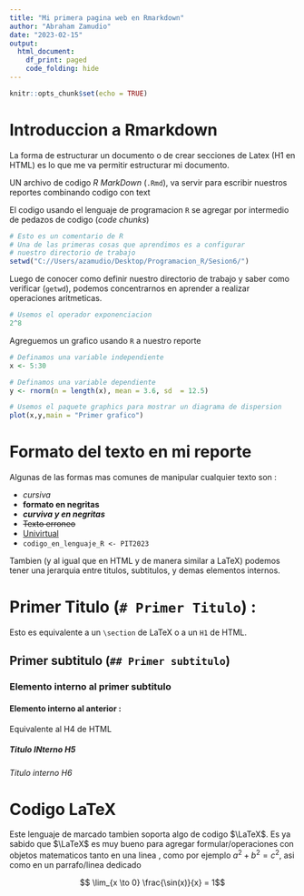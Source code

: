 ```yaml
---
title: "Mi primera pagina web en Rmarkdown"
author: "Abraham Zamudio"
date: "2023-02-15"
output: 
  html_document:
    df_print: paged
    code_folding: hide
---
```


```r
knitr::opts_chunk$set(echo = TRUE)
```

# Introduccion a Rmarkdown
La forma de estructurar un documento o de crear secciones de Latex (H1 en HTML)
es lo que me va permitir estructurar mi documento.

UN archivo de codigo *R MarkDown* (`.Rmd`), va servir para escribir nuestros
reportes combinando codigo con text

El codigo usando el lenguaje de programacion `R` se agregar por intermedio de 
pedazos de codigo (*code chunks*)

```r
# Esto es un comentario de R
# Una de las primeras cosas que aprendimos es a configurar
# nuestro directorio de trabajo
setwd("C://Users/azamudio/Desktop/Programacion_R/Sesion6/")
```

Luego de conocer como definir nuestro directorio de trabajo y saber como 
verificar (`getwd`), podemos concentrarnos en aprender a realizar 
operaciones aritmeticas.

```r
# Usemos el operador exponenciacion
2^8

```

Agreguemos un grafico usando `R` a nuestro reporte 

```r
# Definamos una variable independiente
x <- 5:30

# Definamos una variable dependiente
y <- rnorm(n = length(x), mean = 3.6, sd  = 12.5)

# Usemos el paquete graphics para mostrar un diagrama de dispersion
plot(x,y,main = "Primer grafico")

```

# Formato del texto en mi reporte

Algunas de las formas mas comunes de manipular cualquier texto son : 

- *cursiva*
- **formato en negritas**
- __*curviva y en negritas*__
- ~~Texto erroneo~~
- [Univirtual](https://univirtual.uni.pe/)
- `codigo_en_lenguaje_R <- PIT2023`


Tambien (y al igual que en HTML y de manera similar a LaTeX) podemos tener una 
jerarquia entre titulos, subtitulos, y demas elementos internos.

# Primer Titulo (`# Primer Titulo`) :

Esto es equivalente a un `\section` de LaTeX o a un `H1` de HTML.

## Primer subtitulo  (`## Primer subtitulo`)

### Elemento interno al primer subtitulo

#### Elemento interno al anterior  : 

Equivalente al H4 de HTML

##### Titulo INterno H5

###### Titulo interno H6


# Codigo LaTeX
Este lenguaje de marcado tambien soporta algo de codigo
$\LaTeX$. Es ya sabido que $\LaTeX$ es muy bueno para agregar formular/operaciones
con objetos matematicos tanto en una linea , como por ejemplo 
$a^2 + b^2 = c^2$, asi como en un parrafo/linea dedicado 

$$ \lim_{x \to 0} \frac{\sin(x)}{x} = 1$$













